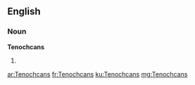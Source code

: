 ==English==

===Noun===
'''Tenochcans'''

# {{plural of|Tenochcan}}

[[ar:Tenochcans]]
[[fr:Tenochcans]]
[[ku:Tenochcans]]
[[mg:Tenochcans]]